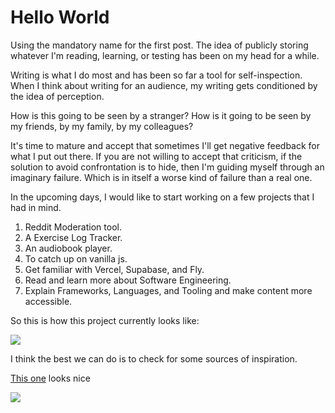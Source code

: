 
# Hello World

Using the mandatory name for the first post. The idea of publicly storing whatever I'm reading, learning, or testing has been on my head for a while.

Writing is what I do most and has been so far a tool for self-inspection. When I think about writing for an audience, my writing gets conditioned by the idea of perception.

How is this going to be seen by a stranger? How is it going to be seen by my friends, by my family, by my colleagues?

It's time to mature and accept that sometimes I'll get negative feedback for what I put out there. If you are not willing to accept that criticism, if the solution to avoid confrontation is to hide, then I'm guiding myself through an imaginary failure. Which is in itself a worse kind of failure than a real one.

In the upcoming days, I would like to start working on a few projects that I had in mind.

1. Reddit Moderation tool.
2. A Exercise Log Tracker.
3. An audiobook player.
4. To catch up on vanilla js.
5. Get familiar with Vercel, Supabase, and Fly.
6. Read and learn more about Software Engineering.
7. Explain Frameworks, Languages, and Tooling and make content more accessible.

So this is how this project currently looks like:

<Image src={v0} width={1024} height={576} />

I think the best we can do is to check for some sources of inspiration.

[This one](https://github.com/marcantondahmen/automad-terminal?tab=readme-ov-file) looks nice

<Image src={sample} width={983} height={662} />
